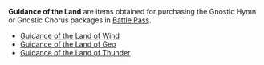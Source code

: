 {{Disambiguation}}
'''Guidance of the Land''' are items obtained for purchasing the Gnostic Hymn or Gnostic Chorus packages in [[Battle Pass]].

*[[Guidance of the Land of Wind]]
*[[Guidance of the Land of Geo]]
*[[Guidance of the Land of Thunder]]

{{See also|Philosophies of the Land}}